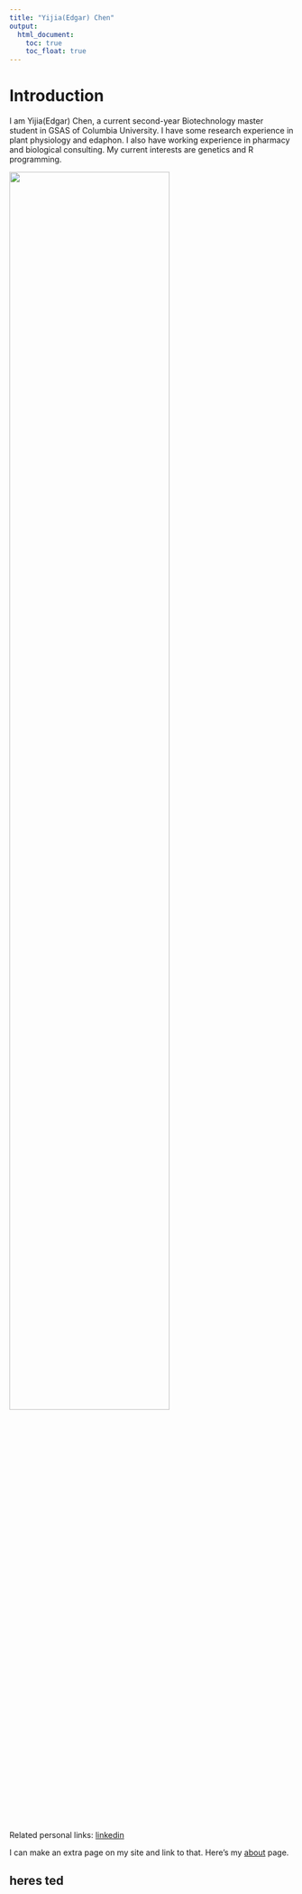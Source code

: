 ```yaml
---
title: "Yijia(Edgar) Chen"
output: 
  html_document:
    toc: true
    toc_float: true
---
```


# Introduction

I am Yijia(Edgar) Chen, a current second-year Biotechnology master student in GSAS of Columbia University. I have some research experience in plant physiology and edaphon. I also have working experience in pharmacy and biological consulting. My current interests are genetics and R programming. 


<img src="files/red_cat.gif" style="width:75%">

Related personal links: 
[linkedin](https://www.linkedin.com/in/yijia-edgar-chen-76b4a0198/)


I can make an extra page on my site and link to that. Here's my [about](about.html) page.



## heres ted



